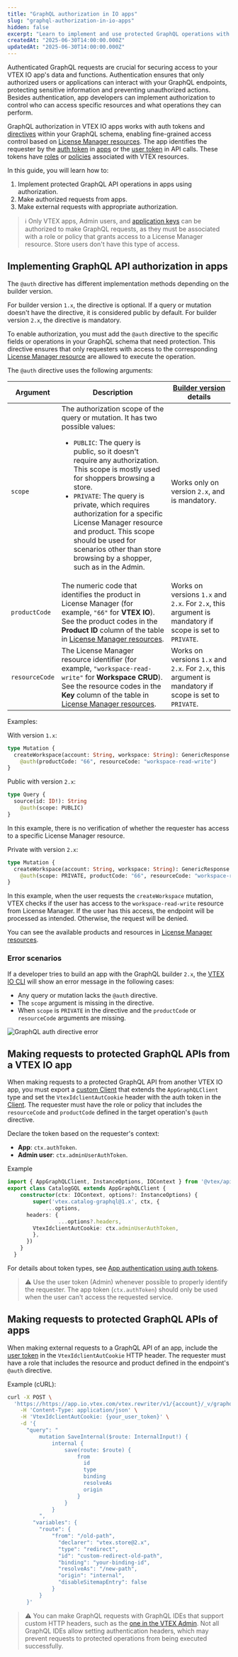 ```yaml
---
title: "GraphQL authorization in IO apps"
slug: "graphql-authorization-in-io-apps"
hidden: false
excerpt: "Learn to implement and use protected GraphQL operations with IO apps."
createdAt: "2025-06-30T14:00:00.000Z"
updatedAt: "2025-06-30T14:00:00.000Z"
---
```

Authenticated GraphQL requests are crucial for securing access to your VTEX IO app's data and functions. Authentication ensures that only authorized users or applications can interact with your GraphQL endpoints, protecting sensitive information and preventing unauthorized actions. Besides authentication, app developers can implement authorization to control who can access specific resources and what operations they can perform.

GraphQL authorization in VTEX IO apps works with auth tokens and [directives](https://graphql.org/learn/schema/#directives) within your GraphQL schema, enabling fine-grained access control based on [License Manager resources](https://help.vtex.com/en/tutorial/license-manager-resources--3q6ztrC8YynQf6rdc6euk3). The app identifies the requester by the [auth token](https://developers.vtex.com/docs/guides/app-authentication-using-auth-tokens) in [apps](https://developers.vtex.com/docs/guides/vtex-io-documentation-what-is-a-vtex-app) or the [user token](https://developers.vtex.com/docs/guides/api-authentication-using-user-tokens) in API calls. These tokens have [roles](https://help.vtex.com/en/tutorial/roles--7HKK5Uau2H6wxE1rH5oRbc) or [policies](https://developers.vtex.com/docs/guides/vtex-io-documentation-policies) associated with VTEX resources.

In this guide, you will learn how to:

1. Implement protected GraphQL API operations in apps using authorization.
2. Make authorized requests from apps.
3. Make external requests with appropriate authorization.

> ℹ️ Only VTEX apps, Admin users, and [application keys](https://developers.vtex.com/docs/guides/api-authentication-using-api-keys) can be authorized to make GraphQL requests, as they must be associated with a role or policy that grants access to a License Manager resource. Store users don't have this type of access.

## Implementing GraphQL API authorization in apps

The `@auth` directive has different implementation methods depending on the builder version.

For builder version `1.x`, the directive is optional. If a query or mutation doesn't have the directive, it is considered public by default. For builder version `2.x`, the directive is mandatory.

To enable authorization, you must add the `@auth` directive to the specific fields or operations in your GraphQL schema that need protection. This directive ensures that only requesters with access to the corresponding [License Manager resource](https://help.vtex.com/en/tutorial/license-manager-resources--3q6ztrC8YynQf6rdc6euk3) are allowed to execute the operation.

The `@auth` directive uses the following arguments:

<table>
  <thead>
    <tr>
      <th>Argument</th>
      <th>Description</th>
      <th><a href="https://developers.vtex.com/docs/guides/vtex-io-documentation-graphql-builder#versioning" target="_blank">Builder version</a> details</th>
    </tr>
  </thead>
  <tbody>
    <tr>
      <td><code>scope</code></td>
      <td>
        The authorization scope of the query or mutation. It has two possible values:
        <ul>
          <li><code>PUBLIC</code>: The query is public, so it doesn't require any authorization. This scope is mostly used for shoppers browsing a store.</li>
          <li><code>PRIVATE</code>: The query is private, which requires authorization for a specific License Manager resource and product. This scope should be used for scenarios other than store browsing by a shopper, such as in the Admin.</li>
        </ul>
      </td>
      <td>Works only on version <code>2.x</code>, and is mandatory.</td>
    </tr>
    <tr>
      <td><code>productCode</code></td>
      <td>The numeric code that identifies the product in License Manager (for example, <code>"66"</code> for <b>VTEX IO</b>). See the product codes in the <b>Product ID</b> column of the table in <a href="https://help.vtex.com/en/tutorial/license-manager-resources--3q6ztrC8YynQf6rdc6euk3" target="_blank">License Manager resources</a>.</td>
      <td>Works on versions <code>1.x</code> and <code>2.x</code>. For <code>2.x</code>, this argument is mandatory if scope is set to <code>PRIVATE</code>.</td>
    </tr>
    <tr>
      <td><code>resourceCode</code></td>
      <td>The License Manager resource identifier (for example, <code>"workspace-read-write"</code> for <b>Workspace CRUD</b>). See the resource codes in the <b>Key</b> column of the table in <a href="https://help.vtex.com/en/tutorial/license-manager-resources--3q6ztrC8YynQf6rdc6euk3" target="_blank">License Manager resources</a>.</td>
      <td>Works on versions <code>1.x</code> and <code>2.x</code>. For <code>2.x</code>, this argument is mandatory if scope is set to <code>PRIVATE</code>.</td>
    </tr>
  </tbody>
</table>

Examples:

With version `1.x`:

```graphql
type Mutation {
  createWorkspace(account: String, workspace: String): GenericResponse
    @auth(productCode: "66", resourceCode: "workspace-read-write")
}
```

Public with version `2.x`:

```graphql
type Query {
  source(id: ID!): String
    @auth(scope: PUBLIC)
}
```

In this example, there is no verification of whether the requester has access to a specific License Manager resource.

Private with version `2.x`:

```graphql
type Mutation {
  createWorkspace(account: String, workspace: String): GenericResponse
    @auth(scope: PRIVATE, productCode: "66", resourceCode: "workspace-read-write")
}
```

In this example, when the user requests the `createWorkspace` mutation, VTEX checks if the user has access to the `workspace-read-write` resource from License Manager. If the user has this access, the endpoint will be processed as intended. Otherwise, the request will be denied.

You can see the available products and resources in [License Manager resources](https://help.vtex.com/en/tutorial/license-manager-resources--3q6ztrC8YynQf6rdc6euk3).

### Error scenarios

If a developer tries to build an app with the GraphQL builder `2.x`, the [VTEX IO CLI](https://developers.vtex.com/docs/guides/vtex-io-documentation-vtex-io-cli-installation-and-command-reference) will show an error message in the following cases:

- Any query or mutation lacks the `@auth` directive.
- The `scope` argument is missing in the directive.
- When `scope` is `PRIVATE` in the directive and the `productCode` or `resourceCode` arguments are missing.

![GraphQL auth directive error](../../images/graphql-auth-directive-error.png)

## Making requests to protected GraphQL APIs from a VTEX IO app

When making requests to a protected GraphQL API from another VTEX IO app, you must export a [custom Client](https://developers.vtex.com/docs/guides/vtex-io-documentation-how-to-create-and-use-clients) that extends the `AppGraphQLClient` type and set the `VtexIdclientAutCookie` header with the auth token in the [Client](https://developers.vtex.com/docs/guides/vtex-io-documentation-clients). The requester must have the role or policy that includes the `resourceCode` and `productCode` defined in the target operation's `@auth` directive.

Declare the token based on the requester's context:

- **App**: `ctx.authToken`.
- **Admin user**: `ctx.adminUserAuthToken`.

Example

```typescript node/clients/catalogGraphQL/index.ts mark=9
import { AppGraphQLClient, InstanceOptions, IOContext } from '@vtex/api'
export class CatalogGQL extends AppGraphQLClient {
    constructor(ctx: IOContext, options?: InstanceOptions) {
        super('vtex.catalog-graphql@1.x', ctx, {
            ...options,
      headers: {
                ...options?.headers,
        VtexIdclientAutCookie: ctx.adminUserAuthToken,
        },
      })
    }
  }
```

For details about token types, see [App authentication using auth tokens](https://developers.vtex.com/docs/guides/app-authentication-using-auth-tokens).

> ⚠️ Use the user token (Admin) whenever possible to properly identify the requester. The app token (`ctx.authToken`) should only be used when the user can't access the requested service.

## Making requests to protected GraphQL APIs of apps

When making external requests to a GraphQL API of an app, include the [user token](https://developers.vtex.com/docs/guides/api-authentication-using-user-tokens) in the `VtexIdclientAutCookie` HTTP header. The requester must have a role that includes the resource and product defined in the endpoint's `@auth` directive.

Example (cURL):

```sh terminal mark=4
curl -X POST \
  'https://https://app.io.vtex.com/vtex.rewriter/v1/{account}/_v/graphql' \
    -H 'Content-Type: application/json' \
    -H 'VtexIdclientAutCookie: {your_user_token}' \
    -d '{
      "query": "
          mutation SaveInternal($route: InternalInput!) {
              internal {
                  save(route: $route) {
                      from
                        id
                        type
                        binding
                        resolveAs
                        origin
                      }
                  }
              }
          ",
        "variables": {
          "route": {
              "from": "/old-path",
                "declarer": "vtex.store@2.x",
                "type": "redirect",
                "id": "custom-redirect-old-path",
                "binding": "your-binding-id",
                "resolveAs": "/new-path",
                "origin": "internal",
                "disableSitemapEntry": false
              }
          }
      }'
  ```

> ⚠️ You can make GraphQL requests with GraphQL IDEs that support custom HTTP headers, such as the [one in the VTEX Admin](https://developers.vtex.com/docs/guides/graphql-ide). Not all GraphQL IDEs allow setting authentication headers, which may prevent requests to protected operations from being executed successfully.

